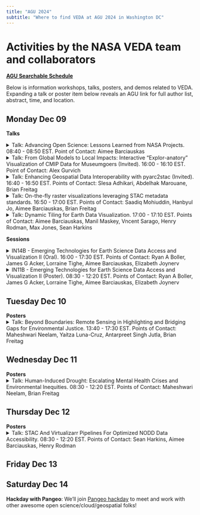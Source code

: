 ```yaml
---
title: "AGU 2024"
subtitle: "Where to find VEDA at AGU 2024 in Washington DC"
---
```


# Activities by the NASA VEDA team and collaborators

[**AGU Searchable Schedule**](https://agu.confex.com/agu/agu24/meetingapp.cgi/Home/0)

Below is information workshops, talks, posters, and demos related to VEDA. Expanding a talk or poster item below reveals an AGU link for full author list, abstract, time, and location.

## Monday Dec 09

**Talks**

<details>
<summary>Talk:  Advancing Open Science: Lessons Learned from NASA Projects. 08:40 - 08:50 EST. Point of Contact: Aimee Barciauskas
</summary> 
  
<https://agu.confex.com/agu/agu24/meetingapp.cgi/Paper/1607534>

Session: U11A: [Accelerating Scientific Discovery and Interdisciplinary Collaboration Through Cloud Computing Hubs and Tools I Oral](https://agu.confex.com/agu/agu24/meetingapp.cgi/Session/240934)

Monday, 9 December 2024, 08:40 - 08:50 EST
Ballroom A (Convention Center)
</details>

<details>
<summary>Talk:  From Global Models to Local Impacts: Interactive "Explor-anatory" Visualization of CMIP Data for Museumgoers (Invited). 16:00 - 16:10 EST. Point of Contact: Alex Gurvich
</summary> 
  
<https://agu.confex.com/agu/agu24/meetingapp.cgi/Paper/1616551>

Session: IN14B: [Emerging Technologies for Earth Science Data Access and Visualization II Oral](https://agu.confex.com/agu/agu24/meetingapp.cgi/Session/240646)

Monday, 9 December 2024, 16:00 - 16:10 EST
Marquis 12-13 (Marriott Marquis)
</details>

<details>
<summary>Talk: Enhancing Geospatial Data Interoperability with pyarc2stac (Invited). 16:40 - 16:50 EST. Points of Contact: Slesa Adhikari, Abdelhak Marouane, Brian Freitag
</summary> 
  
<https://agu.confex.com/agu/agu24/meetingapp.cgi/Paper/1625370>

Session: IN14B: [Emerging Technologies for Earth Science Data Access and Visualization II Oral](https://agu.confex.com/agu/agu24/meetingapp.cgi/Session/240646)

Monday, 9 December 2024, 16:40 - 16:50 EST
Marquis 12-13 (Marriott Marquis)
</details>

<details>
<summary>Talk: On-the-fly raster visualizations leveraging STAC metadata standards. 16:50 - 17:00 EST. Points of Contact: Saadiq Mohiuddin, Hanbyul Jo, Aimee Barciauskas, Brian Freitag
</summary> 
  
<https://agu.confex.com/agu/agu24/meetingapp.cgi/Paper/1733434>

Session: IN14B: [Emerging Technologies for Earth Science Data Access and Visualization II Oral](https://agu.confex.com/agu/agu24/meetingapp.cgi/Session/240646)

Monday, 9 December 2024, 16:50 - 17:00 EST
Marquis 12-13 (Marriott Marquis)
</details>

<details>
<summary>Talk: Dynamic Tiling for Earth Data Visualization. 17:00 - 17:10 EST. Points of Contact: Aimee Barciauskas, Manil Maskey, Vncent Sarago, Henry Rodman, Max Jones, Sean Harkins
</summary> 
  
<https://agu.confex.com/agu/agu24/meetingapp.cgi/Paper/1624796>

Session: IN14B: [Emerging Technologies for Earth Science Data Access and Visualization II Oral](https://agu.confex.com/agu/agu24/meetingapp.cgi/Session/240646)

Monday, 9 December 2024, 17:00 - 17:10 EST
Marquis 12-13 (Marriott Marquis)
</details>

**Sessions**

<details>
<summary>IN14B - Emerging Technologies for Earth Science Data Access and Visualization II (Oral). 16:00 - 17:30 EST. Points of Contact: Ryan A Boller, James G Acker, Lorraine Tighe, Aimee Barciauskas, Elizabeth Joynerv
</summary> 
  
<https://agu.confex.com/agu/agu24/meetingapp.cgi/Session/240646>

Monday, 9 December 2024, 16:00 - 17:30 EST
Marquis 12-13 (Marriott Marquis)
</details>

<details>
<summary>IN11B - Emerging Technologies for Earth Science Data Access and Visualization II (Poster). 08:30 - 12:20 EST. Points of Contact: Ryan A Boller, James G Acker, Lorraine Tighe, Aimee Barciauskas, Elizabeth Joynerv
</summary> 
  
<https://agu.confex.com/agu/agu24/meetingapp.cgi/Session/240535>

Monday, 9 December 2024, 16:00 - 17:30 EST
Hall B-C (Poster Hall) (Convention Center)
</details>

## Tuesday Dec 10

**Posters** 
<details>
<summary>Talk: Beyond Boundaries: Remote Sensing in Highlighting and Bridging Gaps for Environmental Justice. 13:40 - 17:30 EST. Points of Contact: Maheshwari Neelam, Yaítza Luna-Cruz, Antarpreet Singh Jutla, Brian Freitag
</summary> 
  
Session: GH23A: [Poster Session](https://agu.confex.com/agu/agu24/meetingapp.cgi/Session/224243)

Tuesday, 10 December 2024, 17:00 - 17:10 EST
Hall B-C (Poster Hall) (Convention Center)
</details>

## Wednesday Dec 11

**Posters**
<details>
<summary>Talk: Human-Induced Drought: Escalating Mental Health Crises and Environmental Inequities. 08:30 - 12:20 EST. Points of Contact: Maheshwari Neelam, Brian Freitag
</summary> 
  
Session: GH31B-2402: [Poster Session](https://agu.confex.com/agu/agu24/meetingapp.cgi/Paper/1574610)

Wednesday, 11 December 2024, 08:30 - 12:20 EST
Hall B-C (Poster Hall) (Convention Center)
</details>

## Thursday Dec 12

**Posters**
<details>
<summary>Talk: STAC And Virtualizarr Pipelines For Optimized NODD Data Accessibility. 08:30 - 12:20 EST. Points of Contact: Sean Harkins, Aimee Barciauskas, Henry Rodman
</summary> 
  
Session: SY41G-2637: [Poster Session](https://agu.confex.com/agu/agu24/meetingapp.cgi/Paper/1746710)

Thursday, 12 December 2024, 08:30 - 12:20 EST
Hall B-C (Poster Hall) (Convention Center)
</details>
  
## Friday Dec 13


## Saturday Dec 14

**Hackday with Pangeo**: We'll join [Pangeo hackday](https://discourse.pangeo.io/t/post-agu-pangeo-working-meeting-december-14-2024-in-washington-dc/4440) to meet and work with other awesome open science/cloud/geospatial folks!

